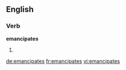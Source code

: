 ==English==

===Verb===
'''emancipates'''

# {{third-person singular of|emancipate}}

[[de:emancipates]]
[[fr:emancipates]]
[[vi:emancipates]]
